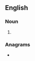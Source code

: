 ==English==

===Noun===
{{head|en|noun form}}

# {{plural of|en|upland}}

===Anagrams===
* {{anagrams|en|a=adlnpsu|Asplund|lands up}}
